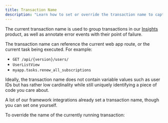 ```yaml
---
title: Transaction Name
description: "Learn how to set or override the transaction name to capture the user and gain critical pieces of information that construct a unique identity in Sentry."
---
```


The current transaction name is used to group transactions in our
[Insights](/product/insights/) product, as well as annotate error events
with their point of failure.

The transaction name can reference the current web app route, or the current
task being executed. For example:

- `GET /api/{version}/users/`
- `UserListView`
- `myapp.tasks.renew_all_subscriptions`

Ideally, the transaction name does not contain variable values such as user
IDs but has rather low cardinality while still uniquely identifying a piece of
code you care about.

A lot of our framework integrations already set a transaction name, though you can set one yourself.

To override the name of the currently running transaction:

<PlatformContent includePath="enriching-events/set-transaction-name" />
